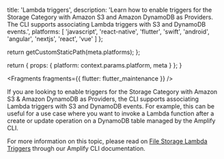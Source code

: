                   
  title: 'Lambda triggers',
  description: 'Learn how to enable triggers for the Storage Category with Amazon S3 and Amazon DynamoDB as Providers. The CLI supports associating Lambda triggers with S3 and DynamoDB events.',
  platforms: [
    'javascript',
    'react-native',
    'flutter',
    'swift',
    'android',
    'angular',
    'nextjs',
    'react',
    'vue'
  ]
};

  return getCustomStaticPath(meta.platforms);
};

  return {
    props: {
      platform: context.params.platform,
      meta
    }
  };
}
          



<Fragments fragments={{ flutter: flutter_maintenance }} />

If you are looking to enable triggers for the Storage Category with Amazon S3 & Amazon DynamoDB as Providers, the CLI supports associating Lambda triggers with S3 and DynamoDB events. For example, this can be useful for a use case where you want to invoke a Lambda function after a create or update operation on a DynamoDB table managed by the Amplify CLI.

For more information on this topic, please read on [File Storage Lambda Triggers](/gen1/[platform]/tools/cli/usage/lambda-triggers/#s3-lambda-triggers) through our Amplify CLI documentation.
